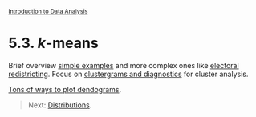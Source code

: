 <style>@import url(style.css);</style>
<small>[Introduction to Data Analysis](index.html)</small>

# 5.3. *k*-means

Brief overview [simple examples](http://www.r-chart.com/2010/09/bot-botany-k-means-and-ggplot2.html) and more complex ones like [electoral redistricting](https://dsparks.wordpress.com/2010/10/18/k-means-redistricting/). Focus on [clustergrams and diagnostics](http://www.r-statistics.com/2010/06/clustergram-visualization-and-diagnostics-for-cluster-analysis-r-code/) for cluster analysis.

[Tons of ways to plot dendograms](https://gastonsanchez.wordpress.com/2012/10/03/7-ways-to-plot-dendrograms-in-r/).

> Next: [Distributions](60_distributions.html).
